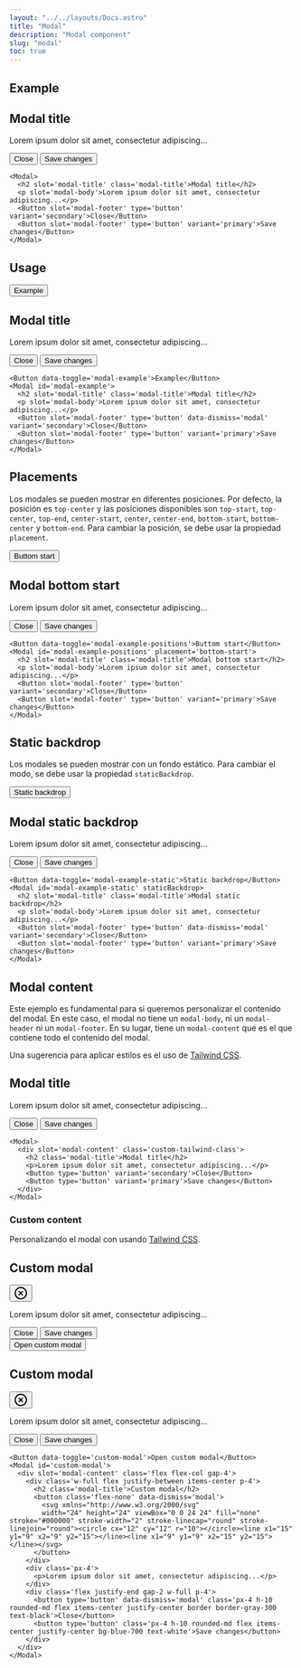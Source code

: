 ```yaml
---
layout: "../../layouts/Docs.astro"
title: "Modal"
description: "Modal component"
slug: "modal"
toc: true
---
```


## Example

<Example class='modal-example-docs'>
  <Modal>
    <h2 slot='modal-title' class='modal-title'>Modal title</h2>
    <p slot='modal-body'>Lorem ipsum dolor sit amet, consectetur adipiscing...</p>
    <Button slot='modal-footer' type='button' variant='secondary'>Close</Button>
    <Button slot='modal-footer' type='button' variant='primary'>Save changes</Button>
  </Modal>
</Example>

```astro
<Modal>
  <h2 slot='modal-title' class='modal-title'>Modal title</h2>
  <p slot='modal-body'>Lorem ipsum dolor sit amet, consectetur adipiscing...</p>
  <Button slot='modal-footer' type='button' variant='secondary'>Close</Button>
  <Button slot='modal-footer' type='button' variant='primary'>Save changes</Button>
</Modal>
```

## Usage

<Example>
  <Button data-toggle='modal-example'>Example</Button>
  <Modal id='modal-example'>
    <h2 slot='modal-title' class='modal-title'>Modal title</h2>
    <p slot='modal-body'>Lorem ipsum dolor sit amet, consectetur adipiscing...</p>
    <Button slot='modal-footer' type='button' data-dismiss='modal' variant='secondary'>Close</Button>
    <Button slot='modal-footer' type='button' variant='primary'>Save changes</Button>
  </Modal>
</Example>

```astro
<Button data-toggle='modal-example'>Example</Button>
<Modal id='modal-example'>
  <h2 slot='modal-title' class='modal-title'>Modal title</h2>
  <p slot='modal-body'>Lorem ipsum dolor sit amet, consectetur adipiscing...</p>
  <Button slot='modal-footer' type='button' data-dismiss='modal' variant='secondary'>Close</Button>
  <Button slot='modal-footer' type='button' variant='primary'>Save changes</Button>
</Modal>
```

## Placements

Los modales se pueden mostrar en diferentes posiciones. Por defecto, la posición es `top-center` y las posiciones disponibles son `top-start`, `top-center`, `top-end`, `center-start`, `center`, `center-end`, `bottom-start`, `bottom-center` y `bottom-end`. Para cambiar la posición, se debe usar la propiedad `placement`.

<Example>
  <Button data-toggle='modal-example-positions'>Buttom start</Button>
  <Modal id='modal-example-positions' placement='bottom-start'>
    <h2 slot='modal-title' class='modal-title'>Modal bottom start</h2>
    <p slot='modal-body'>Lorem ipsum dolor sit amet, consectetur adipiscing...</p>
    <Button slot='modal-footer' type='button' variant='secondary'>Close</Button>
    <Button slot='modal-footer' type='button' variant='primary'>Save changes</Button>
  </Modal>
</Example>

```astro
<Button data-toggle='modal-example-positions'>Buttom start</Button>
<Modal id='modal-example-positions' placement='bottom-start'>
  <h2 slot='modal-title' class='modal-title'>Modal bottom start</h2>
  <p slot='modal-body'>Lorem ipsum dolor sit amet, consectetur adipiscing...</p>
  <Button slot='modal-footer' type='button' variant='secondary'>Close</Button>
  <Button slot='modal-footer' type='button' variant='primary'>Save changes</Button>
</Modal>
```

## Static backdrop

Los modales se pueden mostrar con un fondo estático. Para cambiar el modo, se debe usar la propiedad `staticBackdrop`.

<Example>
  <Button data-toggle='modal-example-static'>Static backdrop</Button>
  <Modal id='modal-example-static' staticBackdrop>
    <h2 slot='modal-title' class='modal-title'>Modal static backdrop</h2>
    <p slot='modal-body'>Lorem ipsum dolor sit amet, consectetur adipiscing...</p>
    <Button slot='modal-footer' type='button' data-dismiss='modal' variant='secondary'>Close</Button>
    <Button slot='modal-footer' type='button' variant='primary'>Save changes</Button>
  </Modal>
</Example>
  
```astro
<Button data-toggle='modal-example-static'>Static backdrop</Button>
<Modal id='modal-example-static' staticBackdrop>
  <h2 slot='modal-title' class='modal-title'>Modal static backdrop</h2>
  <p slot='modal-body'>Lorem ipsum dolor sit amet, consectetur adipiscing...</p>
  <Button slot='modal-footer' type='button' data-dismiss='modal' variant='secondary'>Close</Button>
  <Button slot='modal-footer' type='button' variant='primary'>Save changes</Button>
</Modal>
```


## Modal content

Este ejemplo es fundamental para si queremos personalizar el contenido del modal. En este caso, el modal no tiene un `modal-body`, ni un `modal-header` ni un `modal-footer`. En su lugar, tiene un `modal-content` que es el que contiene todo el contenido del modal.

Una sugerencia para aplicar estilos es el uso de [Tailwind CSS](https://tailwindcss.com/).

<Example class='modal-example-docs'>
  <Modal>
    <div slot='modal-content'>
      <h2 class='modal-title'>Modal title</h2>
      <p>Lorem ipsum dolor sit amet, consectetur adipiscing...</p>
      <Button type='button' variant='secondary'>Close</Button>
      <Button type='button' variant='primary'>Save changes</Button>
    </div>
  </Modal>
</Example>

```astro
<Modal>
  <div slot='modal-content' class='custom-tailwind-class'>
    <h2 class='modal-title'>Modal title</h2>
    <p>Lorem ipsum dolor sit amet, consectetur adipiscing...</p>
    <Button type='button' variant='secondary'>Close</Button>
    <Button type='button' variant='primary'>Save changes</Button>
  </div>
</Modal>
```

### Custom content

Personalizando el modal con usando [Tailwind CSS](https://tailwindcss.com/).

<Example class='modal-example-docs'>
  <Modal>
    <div slot='modal-content' class='flex flex-col gap-4'>
      <div class='w-full flex justify-between items-center p-4'>
        <h2 class='modal-title'>Custom modal</h2>
        <button class='flex-none' data-dismiss='modal' >
          <svg xmlns="http://www.w3.org/2000/svg" 
          width="24" height="24" viewBox="0 0 24 24" fill="none" stroke="#000000" stroke-width="2" stroke-linecap="round" stroke-linejoin="round"><circle cx="12" cy="12" r="10"></circle><line x1="15" y1="9" x2="9" y2="15"></line><line x1="9" y1="9" x2="15" y2="15"></line></svg>
        </button>
      </div>
      <div class='px-4'>
        <p>Lorem ipsum dolor sit amet, consectetur adipiscing...</p>
      </div>
      <div class='flex justify-end gap-2 w-full p-4'>
        <button type='button' data-dismiss='modal' class='px-4 h-10 rounded-md flex items-center justify-center border border-gray-300 text-black'>Close</button>
        <button type='button' class='px-4 h-10 rounded-md flex items-center justify-center bg-blue-700 text-white'>Save changes</button>
      </div>
    </div>
  </Modal>
</Example>

<Example>
  <Button data-toggle='custom-modal'>Open custom modal</Button>
  <Modal id='custom-modal'>
    <div slot='modal-content' class='flex flex-col gap-4'>
      <div class='w-full flex justify-between items-center p-4'>
        <h2 class='modal-title'>Custom modal</h2>
        <button class='flex-none' data-dismiss='modal'>
          <svg xmlns="http://www.w3.org/2000/svg" 
          width="24" height="24" viewBox="0 0 24 24" fill="none" stroke="#000000" stroke-width="2" stroke-linecap="round" stroke-linejoin="round"><circle cx="12" cy="12" r="10"></circle><line x1="15" y1="9" x2="9" y2="15"></line><line x1="9" y1="9" x2="15" y2="15"></line></svg>
        </button>
      </div>
      <div class='px-4'>
        <p>Lorem ipsum dolor sit amet, consectetur adipiscing...</p>
      </div>
      <div class='flex justify-end gap-2 w-full p-4'>
        <button type='button' data-dismiss='modal' class='px-4 h-10 rounded-md flex items-center justify-center border border-gray-300 text-black'>Close</button>
        <button type='button' class='px-4 h-10 rounded-md flex items-center justify-center bg-blue-700 text-white'>Save changes</button>
      </div>
    </div>
  </Modal>
</Example>

```astro
<Button data-toggle='custom-modal'>Open custom modal</Button>
<Modal id='custom-modal'>
  <div slot='modal-content' class='flex flex-col gap-4'>
    <div class='w-full flex justify-between items-center p-4'>
      <h2 class='modal-title'>Custom modal</h2>
      <button class='flex-none' data-dismiss='modal'>
        <svg xmlns="http://www.w3.org/2000/svg" 
        width="24" height="24" viewBox="0 0 24 24" fill="none" stroke="#000000" stroke-width="2" stroke-linecap="round" stroke-linejoin="round"><circle cx="12" cy="12" r="10"></circle><line x1="15" y1="9" x2="9" y2="15"></line><line x1="9" y1="9" x2="15" y2="15"></line></svg>
      </button>
    </div>
    <div class='px-4'>
      <p>Lorem ipsum dolor sit amet, consectetur adipiscing...</p>
    </div>
    <div class='flex justify-end gap-2 w-full p-4'>
      <button type='button' data-dismiss='modal' class='px-4 h-10 rounded-md flex items-center justify-center border border-gray-300 text-black'>Close</button>
      <button type='button' class='px-4 h-10 rounded-md flex items-center justify-center bg-blue-700 text-white'>Save changes</button>
    </div>
  </div>
</Modal>
```